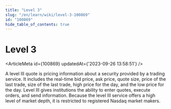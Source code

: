 ```yaml
---
title: "Level 3"
slug: "/en/learn/wiki/level-3-100869"
id: "100869"
hide_table_of_contents: true
---
```



# Level 3

<ArticleMeta id={100869} updatedAt={'2023-09-26 13:58:51'} />
<div className='border-solid border-b border-t-0 my-4 border-[var(--ifm-color-gray-300)]' />

A level III quote is pricing information about a security provided by a trading service. It includes the real-time bid price, ask price, quote size, price of the last trade, size of the last trade, high price for the day, and the low price for the day. Level III gives institutions the ability to enter quotes, execute orders, and send information. Because the level III service offers a high level of market depth, it is restricted to registered Nasdaq market makers.
